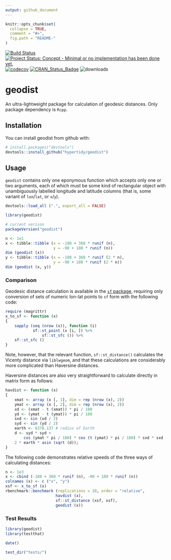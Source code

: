 ```yaml
---
output: github_document
---
```


<!-- README.md is generated from README.Rmd. Please edit that file -->

```r
knitr::opts_chunk$set(
  collapse = TRUE,
  comment = "#>",
  fig.path = "README-"
)
```

[![Build Status](https://travis-ci.org/hypertidy/geodist.svg)](https://travis-ci.org/hypertidy/geodist) 
[![Project Status: Concept - Minimal or no implementation has been done yet.](http://www.repostatus.org/badges/0.1.0/concept.svg)](http://www.repostatus.org/#concept)
[![codecov](https://codecov.io/gh/hypertidy/geodist/branch/master/graph/badge.svg)](https://codecov.io/gh/hypertidy/geodist)
[![CRAN_Status_Badge](http://www.r-pkg.org/badges/version/geodist)](http://cran.r-project.org/web/packages/geodist) 
![downloads](http://cranlogs.r-pkg.org/badges/grand-total/geodist)

# geodist

An ultra-lightweight package for calculation of geodesic distances. Only package
dependency is `Rcpp`.

## Installation

You can install geodist from github with:

```r
# install.packages("devtools")
devtools::install_github("hypertidy/geodist")
```

## Usage

`geodist` contains only one eponymous function which accepts only one or two
arguments, each of which must be some kind of rectangular object with
unambiguously labelled longitude and latitude columns (that is, some variant of
`lon`/`lat`, or `x`/`y`).

```r
devtools::load_all (".", export_all = FALSE)
```
```r
library(geodist)
```
```r
# current verison
packageVersion("geodist")
```



```r
n <- 1e1
x <- tibble::tibble (x = -180 + 360 * runif (n),
                     y = -90 + 180 * runif (n))
dim (geodist (x))
y <- tibble::tibble (x = -180 + 360 * runif (2 * n),
                     y = -90 + 180 * runif (2 * n))
dim (geodist (x, y))
```

### Comparison

Geodesic distance calculation is available in the [`sf`
package](https://cran.r-project.org/package=sf), requiring only conversion of
sets of numeric lon-lat points to `sf` form with the following code:
```r
require (magrittr)
x_to_sf <- function (x)
{
    sapply (seq (nrow (x)), function (i)
            sf::st_point (x [i, ]) %>%
                sf::st_sfc ()) %>%
    sf::st_sfc ()
}
```
Note, however, that the relevant function, `sf::st_distance()` calculates the
Vicenty distance via `liblwgeom`, and that these calculations are considerably
more complicated than Haversine distances.

Haversine distances are also very straightforward to calculate directly in
matrix form as follows:

```r
havdist <- function (x)
{
    xmat <- array (x [, 1], dim = rep (nrow (x), 2))
    ymat <- array (x [, 2], dim = rep (nrow (x), 2))
    xd <- (xmat - t (xmat)) * pi / 180
    yd <- (ymat - t (ymat)) * pi / 180
    sxd <- sin (xd / 2)
    syd <- sin (yd / 2)
    earth <- 6378.137 # radius of Earth
    d <- syd * syd +
        cos (ymat * pi / 180) * cos (t (ymat) * pi / 180) * sxd * sxd
    2 * earth * asin (sqrt (d));
}
```

The following code demonstrates relative speeds of the three ways of calculating
distances:
```r
n <- 1e3
x <- cbind (-180 + 360 * runif (n), -90 + 180 * runif (n))
colnames (x) <- c ("x", "y")
xsf <- x_to_sf (x)
rbenchmark::benchmark (replications = 10, order = "relative",
                      havdist (x),
                      sf::st_distance (xsf, xsf),
                      geodist (x))
```


### Test Results

```r
library(geodist)
library(testthat)

date()

test_dir("tests/")
```
